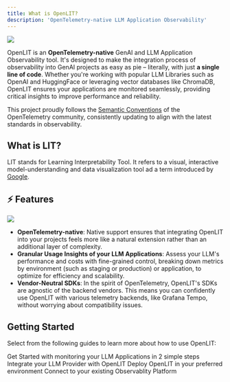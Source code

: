 ```yaml
---
title: What is OpenLIT?
description: 'OpenTelemetry-native LLM Application Observability'
---
```


<Frame>
  <img src="/images/docs-main-banner.jpeg" />
</Frame>

OpenLIT is an **OpenTelemetry-native** GenAI and LLM Application Observability tool. It's designed to make the integration process of observability into GenAI projects as easy as pie – literally, with just **a single line of code**. Whether you're working with popular LLM Libraries such as OpenAI and HuggingFace or leveraging vector databases like ChromaDB, OpenLIT ensures your applications are monitored seamlessly, providing critical insights to improve performance and reliability.

This project proudly follows the [Semantic Conventions](https://github.com/open-telemetry/semantic-conventions/tree/main/docs/gen-ai) of the OpenTelemetry community, consistently updating to align with the latest standards in observability.

## What is LIT?
LIT stands for Learning Interpretability Tool. It refers to a visual, interactive model-understanding and data visualization tool ad  a term introduced by [Google](https://developers.google.com/machine-learning/glossary#learning-interpretability-tool-lit).

## ⚡ Features
<Frame>
  <img src="/images/docs-ui-banner.jpeg" />
</Frame>

- **OpenTelemetry-native**: Native support ensures that integrating OpenLIT into your projects feels more like a natural extension rather than an additional layer of complexity.
- **Granular Usage Insights of your LLM Applications**: Assess your LLM's performance and costs with fine-grained control, breaking down metrics by environment (such as staging or production) or application, to optimize for efficiency and scalability.
- **Vendor-Neutral SDKs**: In the spirit of OpenTelemetry, OpenLIT's SDKs are agnostic of the backend vendors. This means you can confidently use OpenLIT with various telemetry backends, like Grafana Tempo, without worrying about compatibility issues.

## Getting Started
Select from the following guides to learn more about how to use OpenLIT:

<CardGroup cols={2}>
<Card title="Quickstart" href="/latest/quickstart" icon='bolt'>
Get Started with monitoring your LLM Applications in 2 simple steps
</Card>
<Card title="Integrations" href="/latest/integrations/introduction" icon='circle-nodes'>
Integrate your LLM Provider with OpenLIT 
</Card>
<Card title="Installation" href="/latest/installation" icon='circle-down'>
Deploy OpenLIT in your preferred environment 
</Card>
<Card title="Connections" href="/latest/connections/intro" icon='link'>
Connect to your existing Observablity Platform
</Card>
</CardGroup>
